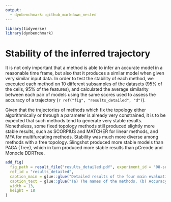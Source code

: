 ```yaml
---
output: 
  - dynbenchmark::github_markdown_nested
---
```


```r
library(tidyverse)
library(dynbenchmark)
```

# Stability of the inferred trajectory

It is not only important that a method is able to infer an accurate model in a reasonable time frame, but also that it produces a similar model when given very similar input data. In order to test the stability of each method, we executed each method on 10 different subsamples of the datasets (95% of the cells, 95% of the features), and calculated the average similarity between each pair of models using the same scores used to assess the accuracy of a trajectory (`r ref("fig", "results_detailed", "d")`). 

Given that the trajectories of methods which fix the topology either algorithmically or through a parameter is already very constrained, it is to be expected that such methods tend to generate very stable results. Nonetheless, some fixed topology methods still produced slightly more stable results, such as SCORPIUS and MATCHER for linear methods, and MFA for multifurcating methods. Stability was much more diverse among methods with a free topology. Slingshot produced more stable models than PAGA (Tree), which in turn produced more stable results than pCreode and Monocle DDRTree. 

```r
add_fig(
  fig_path = result_file("results_detailed.pdf", experiment_id = "08-summary"),
  ref_id = "results_detailed", 
  caption_main = glue::glue("Detailed results of the four main evaluation criteria: accuracy, scalability, stability and usability."), 
  caption_text = glue::glue("(a) The names of the methods. (b) Accuracy of trajectory inference methods across metrics, dataset sources and dataset trajectory types. The performance of a method is generally more stable across dataset sources, but very variable depending on the metric and trajectory type. (c) Predicted execution times for varying numbers of cells and features (\\# cells × \\# features). Predictions were made by training a regression model after running each method on bootstrapped datasets with varying numbers of cells and features. (d) Stability results by calculating the average pairwise similarity between models inferred across multiple runs of the same method.  (e) Usability scores of the tool and corresponding manuscript, grouped per category. Off-the-shelf methods were directly implemented in R and thus do not have a usability score."),
  width = 13,
  height = 18
)
```
